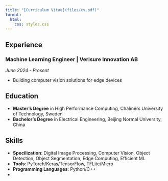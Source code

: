 ```yaml
---
title: "[Curriculum Vitae](files/cv.pdf)"
format:
  html:
    css: styles.css
---
```


## Experience

### Machine Learning Engineer | Verisure Innovation AB
*June 2024 - Present*

- Building computer vision solutions for edge devices

## Education

- **Master's Degree** in High Performance Computing, Chalmers University of Technology, Sweden
- **Bachelor's Degree** in Electrical Engineering, Beijing Normal University, China

## Skills
- **Specilization**: Digital Image Processing, Computer Vision, Object Detection, Object Segmentation, Edge Computing, Efficient ML
- **Tools**: PyTorch/Keras/TensorFlow, TFLite/Micro
- **Programming Languages**: Python/C++
- 
